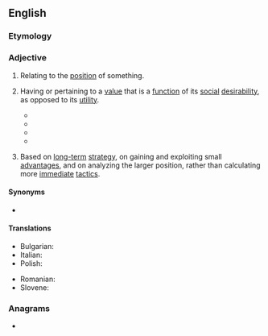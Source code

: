 ==English==

===Etymology===
{{suffix|en|position|al}}

===Adjective===
{{en-adj|-}}

# Relating to the [[position]] of something.
# {{lb|en|economics}} Having or pertaining to a [[value]] that is a [[function]] of its [[social]] [[desirability]], as opposed to its [[utility]].
#* {{quote-book|en|year=1998 |title=The Politics and Economics of Power |author=Samuel Bowles, Maurizio Franzini, Ugo Pagano |page=61 |ISBN=|passage=Of course, this ex post problem may have a negative feedback on the ex ante desirability of having market transactions for '''positional''' goods.}}
#* {{quote-book|en|year=2013 |title=Against Utility-Based Economics: On a Life-Based Approach |author=Anastasios S. Korkotsides |page=235 |ISBN=|passage=Since economics is about scarcity, its study must be based on '''positional''' conflict, as indicated by the behaviour of the nouveau riche, or of poor people, who proudly demonstrate their latest smartphones or plasma TV sets.}}
#* {{quote-book|en|year=2014 |title=The Oxford Companion to the Economics of China|author=Shenggen Fan, Ravi Kanbur, Shang-Jin Wei |page= |ISBN=|passage=Regarding saving and consumption, nonpositional and '''positional''' consumption are distinguished.}}
#* {{quote-book|en|year=2016 |title=Comparisons in Economic Thought|author=Stavros A. Drakopoulos |page=69 |ISBN=|passage=Max Weber was also aware of '''positional''' considerations when he defined social status as "an effective claim to social esteem in terms of positive or negative privileges" (Weber, 1922: 305).}}
# {{lb|en|chess}} Based on [[long-term]] [[strategy]], on gaining and exploiting small [[advantage]]s, and on analyzing the larger position, rather than calculating more [[immediate]] [[tactic]]s.

====Synonyms====
* {{l|en|locational}}

====Translations====
{{trans-top|positional}}
* Bulgarian: {{t|bg|позиционен}}
* Italian: {{t|it|posizionale}}
* Polish: {{t|pl|pozycyjny}}
{{trans-mid}}
* Romanian: {{t+|ro|pozițional}}
* Slovene: {{t|sl|položájen}}
{{trans-bottom}}

===Anagrams===
* {{anagrams|en|a=aiilnoopst|isopointal|spoliation}}